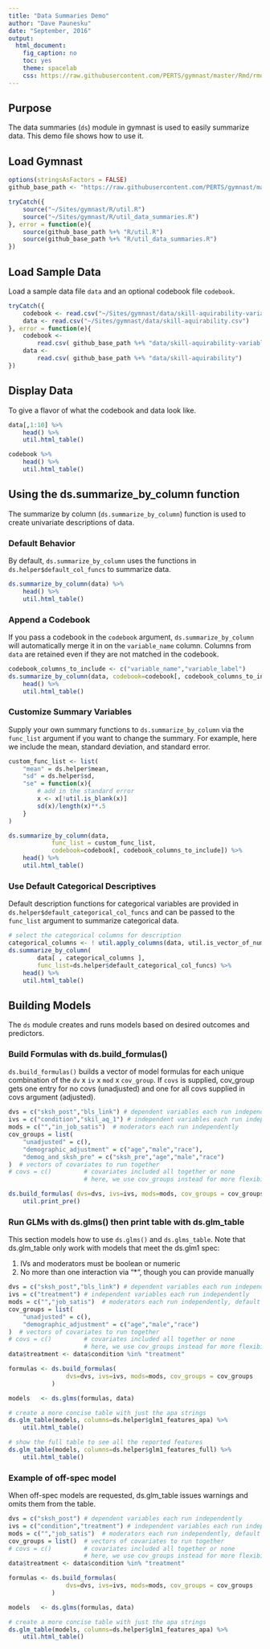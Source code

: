 ```yaml
---
title: "Data Summaries Demo"
author: "Dave Paunesku"
date: "September, 2016"
output: 
  html_document:
    fig_caption: no
    toc: yes
    theme: spacelab
    css: https://raw.githubusercontent.com/PERTS/gymnast/master/Rmd/rmd_styles.css
---
```



## Purpose

The data summaries (`ds`) module in gymnast is used to easily summarize data. This demo file shows how to use it.



## Load Gymnast 
```r

options(stringsAsFactors = FALSE)
github_base_path <- "https://raw.githubusercontent.com/PERTS/gymnast/master/"

tryCatch({
    source("~/Sites/gymnast/R/util.R")
    source("~/Sites/gymnast/R/util_data_summaries.R")
}, error = function(e){
    source(github_base_path %+% "R/util.R")
    source(github_base_path %+% "R/util_data_summaries.R")
})

```

## Load Sample Data
Load a sample data file `data` and an optional codebook file `codebook`.


```r

tryCatch({
    codebook <- read.csv("~/Sites/gymnast/data/skill-aquirability-variable_key.csv")
    data <- read.csv("~/Sites/gymnast/data/skill-aquirability.csv")
}, error = function(e){
    codebook <- 
        read.csv( github_base_path %+% "data/skill-aquirability-variable_key.csv")
    data <- 
        read.csv( github_base_path %+% "data/skill-aquirability")
})

```

## Display Data
To give a flavor of what the codebook and data look like.

```r

data[,1:10] %>% 
    head() %>%
    util.html_table()

codebook %>% 
    head() %>%
    util.html_table()

```

## Using the ds.summarize_by_column function
The summarize by column (`ds.summarize_by_column`) function is used to create
univariate descriptions of data. 

### Default Behavior
By default, `ds.summarize_by_column` uses the functions in
`ds.helper$default_col_funcs` to summarize data.

```r

ds.summarize_by_column(data) %>% 
    head() %>%
    util.html_table()

```

### Append a Codebook
If you pass a codebook in the `codebook` argument,
`ds.summarize_by_column` will automatically merge it in on 
the `variable_name` column. Columns from `data`
are retained even if they are not matched in the 
codebook.

```r

codebook_columns_to_include <- c("variable_name","variable_label")
ds.summarize_by_column(data, codebook=codebook[, codebook_columns_to_include]) %>% 
    head() %>%
    util.html_table()

```

### Customize Summary Variables
Supply your own summary functions to `ds.summarize_by_column` via the 
`func_list` argument if you want to change the summary.
For example, here we include the mean, standard deviation,
and standard error.

```r

custom_func_list <- list(
    "mean" = ds.helper$mean,
    "sd" = ds.helper$sd,
    "se" = function(x){
        # add in the standard error
        x <- x[!util.is_blank(x)]
        sd(x)/length(x)**.5
    }
)

ds.summarize_by_column(data, 
            func_list = custom_func_list,
            codebook=codebook[, codebook_columns_to_include]) %>% 
    head() %>%
    util.html_table()

```

### Use Default Categorical Descriptives
Default description functions for categorical variables are provided in 
`ds.helper$default_categorical_col_funcs` and can be passed to 
the `func_list` argument to summarize categorical data.

```r

# select the categorical columns for description
categorical_columns <- ! util.apply_columns(data, util.is_vector_of_numbers)
ds.summarize_by_column( 
        data[ , categorical_columns ], 
        func_list=ds.helper$default_categorical_col_funcs) %>% 
    head() %>%
    util.html_table()

```

## Building Models
The `ds` module creates and runs models based on desired
outcomes and predictors.

### Build Formulas with ds.build_formulas()
`ds.build_formulas()` builds a vector of model formulas for 
each unique combination of the `dv` x `iv` x `mod` x `cov_group`. 
If `covs` is supplied, cov_group gets one entry for no covs (unadjusted) 
and one for all covs supplied in covs argument (adjusted).

```r
dvs = c("sksh_post","bls_link") # dependent variables each run independently
ivs = c("condition","skil_aq_1") # independent variables each run independently
mods = c("","in_job_satis")  # moderators each run independently
cov_groups = list(
    "unadjusted" = c(),
    "demographic_adjustment" = c("age","male","race"),
    "demog_and_sksh_pre" = c("sksh_pre","age","male","race")
)  # vectors of covariates to run together
# covs = c()         # covariates included all together or none
                     # here, we use cov_groups instead for more flexibility

ds.build_formulas( dvs=dvs, ivs=ivs, mods=mods, cov_groups = cov_groups) %>%
    util.print_pre()

```

### Run GLMs with ds.glms() then print table with ds.glm_table
This section models how to use `ds.glms()` and `ds.glms_table`.
Note that ds.glm_table only work with models that meet the
ds.glm1 spec: 

1. IVs and moderators must be boolean or numeric
2. No more than one interaction via "*", though you can provide manually


```r

dvs = c("sksh_post","bls_link") # dependent variables each run independently
ivs = c("treatment") # independent variables each run independently
mods = c("","job_satis")  # moderators each run independently, default no mod
cov_groups = list(
    "unadjusted" = c(),
    "demographic_adjustment" = c("age","male","race")
)  # vectors of covariates to run together
# covs = c()         # covariates included all together or none
                     # here, we use cov_groups instead for more flexibility
data$treatment <- data$condition %in% "treatment"

formulas <- ds.build_formulas( 
                dvs=dvs, ivs=ivs, mods=mods, cov_groups = cov_groups
            )

models   <- ds.glms(formulas, data)

# create a more concise table with just the apa strings 
ds.glm_table(models, columns=ds.helper$glm1_features_apa) %>% 
    util.html_table()

# show the full table to see all the reported features
ds.glm_table(models, columns=ds.helper$glm1_features_full) %>% 
    util.html_table()

```

### Example of off-spec model
When off-spec models are requested, ds.glm_table issues warnings and 
omits them from the table.

```r

dvs = c("sksh_post") # dependent variables each run independently
ivs = c("condition","treatment") # independent variables each run independently
mods = c("","job_satis")  # moderators each run independently, default no mod
cov_groups = list()  # vectors of covariates to run together
# covs = c()         # covariates included all together or none
                     # here, we use cov_groups instead for more flexibility
data$treatment <- data$condition %in% "treatment"

formulas <- ds.build_formulas( 
                dvs=dvs, ivs=ivs, mods=mods, cov_groups = cov_groups
            )

models   <- ds.glms(formulas, data)

# create a more concise table with just the apa strings 
ds.glm_table(models, columns=ds.helper$glm1_features_apa) %>%
    util.html_table()


```


















